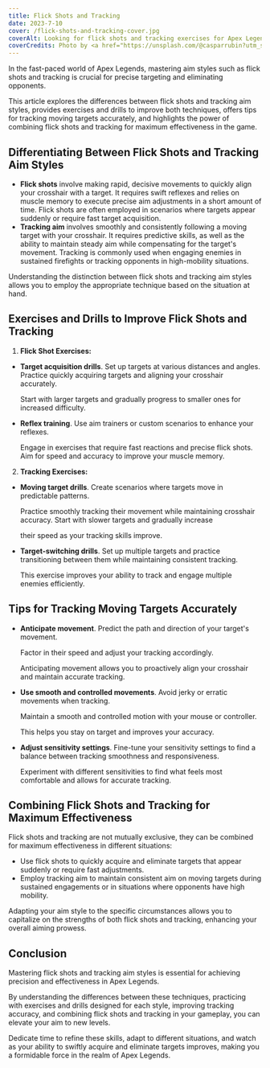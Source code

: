 ```yaml
---
title: Flick Shots and Tracking
date: 2023-7-10
cover: /flick-shots-and-tracking-cover.jpg
coverAlt: Looking for flick shots and tracking exercises for Apex Legends
coverCredits: Photo by <a href="https://unsplash.com/@casparrubin?utm_source=unsplash&utm_medium=referral&utm_content=creditCopyText" rel="nofollow" target="_blank">Caspar Camille Rubin</a> on <a href="https://unsplash.com/photos/XA0v5hbb7HY?utm_source=unsplash&utm_medium=referral&utm_content=creditCopyText" rel="nofollow" target="_blank">Unsplash</a>
---
```


In the fast-paced world of Apex Legends,
mastering aim styles such as flick shots
and tracking is crucial for precise targeting
and eliminating opponents.

This article explores
the differences between flick shots and tracking
aim styles, provides exercises and drills to
improve both techniques, offers tips for tracking
moving targets accurately, and highlights
the power of combining flick shots and tracking
for maximum effectiveness in the game.

## Differentiating Between Flick Shots and Tracking Aim Styles

- **Flick shots** involve making rapid,
  decisive movements to quickly align your
  crosshair with a target. It requires swift
  reflexes and relies on muscle memory to execute
  precise aim adjustments in a short amount of time.
  Flick shots are often employed in scenarios where
  targets appear suddenly or require fast target acquisition.
- **Tracking aim** involves smoothly and consistently
  following a moving target with your crosshair.
  It requires predictive skills, as well as the ability
  to maintain steady aim while compensating for
  the target's movement. Tracking is commonly used
  when engaging enemies in sustained firefights or
  tracking opponents in high-mobility situations.

Understanding the distinction between flick shots
and tracking aim styles allows you to employ
the appropriate technique based on the situation at hand.

## Exercises and Drills to Improve Flick Shots and Tracking

1. **Flick Shot Exercises:**

- **Target acquisition drills**. Set up targets at various
  distances and angles. Practice quickly acquiring
  targets and aligning your crosshair accurately.

  Start with larger targets and gradually progress
  to smaller ones for increased difficulty.

- **Reflex training**. Use aim trainers or custom
  scenarios to enhance your reflexes.

  Engage in exercises
  that require fast reactions and precise flick shots.
  Aim for speed and accuracy to improve your muscle memory.

2. **Tracking Exercises:**

- **Moving target drills**. Create scenarios where targets
  move in predictable patterns.

  Practice smoothly tracking
  their movement while maintaining crosshair accuracy.
  Start with slower targets and gradually increase

  their speed as your tracking skills improve.

- **Target-switching drills**. Set up multiple targets
  and practice transitioning between them while
  maintaining consistent tracking.

  This exercise improves your ability to track
  and engage multiple enemies efficiently.

## Tips for Tracking Moving Targets Accurately

- **Anticipate movement**. Predict the path and direction
  of your target's movement.

  Factor in their speed and
  adjust your tracking accordingly.

  Anticipating movement
  allows you to proactively align your crosshair
  and maintain accurate tracking.

- **Use smooth and controlled movements**. Avoid jerky
  or erratic movements when tracking.

  Maintain a smooth
  and controlled motion with your mouse or controller.

  This helps you stay on target and improves your accuracy.

- **Adjust sensitivity settings**. Fine-tune your sensitivity
  settings to find a balance between tracking smoothness
  and responsiveness.

  Experiment with different sensitivities
  to find what feels most comfortable and allows for accurate tracking.

## Combining Flick Shots and Tracking for Maximum Effectiveness

Flick shots and tracking are not mutually exclusive,
they can be combined for maximum effectiveness in different situations:

- Use flick shots to quickly acquire and eliminate
  targets that appear suddenly or require fast adjustments.
- Employ tracking aim to maintain consistent aim
  on moving targets during sustained engagements
  or in situations where opponents have high mobility.

Adapting your aim style to the specific circumstances
allows you to capitalize on the strengths of both flick
shots and tracking, enhancing your overall aiming prowess.

## Conclusion

Mastering flick shots and tracking aim styles
is essential for achieving precision and effectiveness
in Apex Legends.

By understanding the differences
between these techniques, practicing with exercises
and drills designed for each style, improving tracking
accuracy, and combining flick shots and tracking in your
gameplay, you can elevate your aim to new levels.

Dedicate time to refine these skills, adapt to different
situations, and watch as your ability to swiftly acquire
and eliminate targets improves, making you a formidable force
in the realm of Apex Legends.
